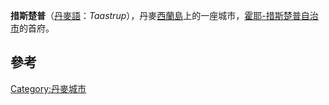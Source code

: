 {{Infobox settlement
| official_name   = 措斯楚普
| native_name     = Taastrup
| settlement_type = 首府
| image_skyline   = Taastrup_Nykirke_Denmark_3.jpg
| pushpin_map     = Denmark
| coordinates     = {{coord|55|39|04|N|12|15|58|E|region:DK|display=inline}}
| subdivision_type  = 國家
| subdivision_name  = {{flag|Denmark}}
| subdivision_type1 = 大區
| subdivision_name1 = [[首都大區|首都大區]]
| subdivision_type2 = 自治市
| subdivision_name2 = [[霍耶-措斯楚普自治市|霍耶-措斯楚普自治市]]
| population      = 34,364人<ref>[https://m.statbank.dk/TableInfo/BY3?lang=en BY3: Population 1.January by urban areas] The Mobile Statbank from [[Statistics_Denmark|Statistics Denmark]]</ref>
| timezone        = [[UTC+01:00|UTC+01:00]]
| postal_code     = 2630
| website         = http://www.htk.dk/
}}
'''措斯楚普'''（[[丹麥語|丹麥語]]：''Taastrup''），丹麥[[西蘭島|西蘭島]]上的一座城市，[[霍耶-措斯楚普自治市|霍耶-措斯楚普自治市]]的首府。

== 參考 ==
{{reflist}}

[[Category:丹麥城市|Category:丹麥城市]]